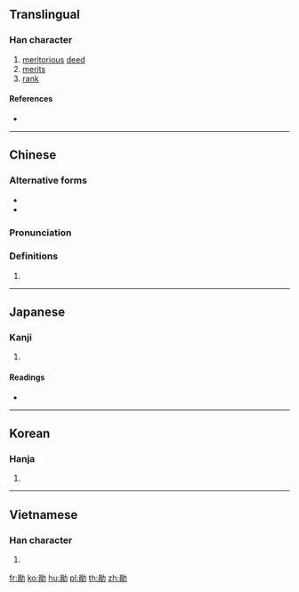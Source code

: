 {{character info/new}}
{{also|勋}}
==Translingual==

===Han character===
{{Han char|rn=19|rad=力|as=10|sn=12|four=64827|canj=RCKS|ids=⿰員力}}

# [[meritorious]] [[deed]]
# [[merit]]s
# [[rank]]

====References====
* {{Han ref|kx=0148.250|dkj=02402|dj=0335.050|hdz=10376.120|uh=52DB|ud=21211|bh=B3D4|bd=46036}}

----

==Chinese==
{{zh-forms|t2=勳|s=勋}}

===Alternative forms===
* {{zh-l|勲}}
* {{zh-l|𠢼}}

===Pronunciation===
{{zh-pron
|m=xūn
|c=fan1
|h=pfs=
|md=
|mn=qz,xm,zz:hun
|w=
|mc=y
|oc=y
|cat=n
}}

===Definitions===
{{zh-hanzi}}

# {{rfdef|lang=zh}}

----

==Japanese==

===Kanji===
{{ja-kanji|grade=|rs=力10}}

# {{defn|lang=ja|sort=力10}}

====Readings====
* {{ja-readings|on=[[くん]] (kun)|kun=[[いさお]] (isao)}}

----

==Korean==

===Hanja===
{{ko-hanja|hangeul=훈|rv=hun|mr=hun}}

# {{defn|lang=ko|sort=力10}}

----

==Vietnamese==

===Han character===
{{vi-hantu|[[huân]]|rs=力10}}

# {{defn|lang=vi|sort=力10}}

[[fr:勛]]
[[ko:勛]]
[[hu:勛]]
[[pl:勛]]
[[th:勛]]
[[zh:勛]]